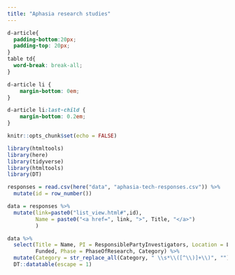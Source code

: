 ```yaml
---
title: "Aphasia research studies"
---
```


<link href="https://fonts.googleapis.com/icon?family=Material+Icons" rel="stylesheet">
      
```css
d-article{
  padding-bottom:20px;
  padding-top: 20px;
}
table td{ 
  word-break: break-all;
}

d-article li {
    margin-bottom: 0em;
}

d-article li:last-child {
    margin-bottom: 0.2em;
}

```



```r

knitr::opts_chunk$set(echo = FALSE)

library(htmltools)
library(here)
library(tidyverse)
library(htmltools)
library(DT)

responses = read.csv(here("data", "aphasia-tech-responses.csv")) %>%
  mutate(id = row_number())

data = responses %>%
  mutate(link=paste0("list_view.html#",id),
         Name = paste0("<a href=", link, ">", Title, "</a>")
         )

```




```r
data %>%
  select(Title = Name, PI = ResponsiblePartyInvestigators, Location = LocationFull,
         Funded, Phase = PhaseOfResearch, Category) %>%
  mutate(Category = str_replace_all(Category, " \\s*\\([^\\)]+\\)", "")) %>%
  DT::datatable(escape = 1)

```
    

